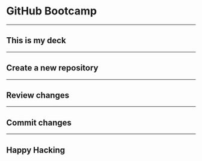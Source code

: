 <!-- deck.mdx -->

# GitHub Bootcamp

---

## This is my deck

---

## Create a new repository

---

## Review changes

--- 

## Commit changes

---

## Happy Hacking
